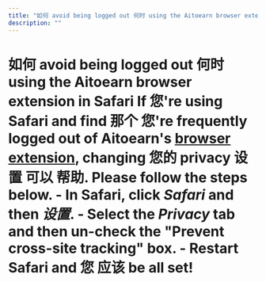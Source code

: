 ```yaml
---
title: "如何 avoid being logged out 何时 using the Aitoearn browser extension in Safari"
description: ""
---
```


# 如何 avoid being logged out 何时 using the Aitoearn browser extension in Safari If 您're using Safari and find 那个 您're frequently logged out of Aitoearn's [browser extension](https://aitoearn.helpscoutdocs.com/article/653-aitoearn-browser-extension), changing 您的 privacy 设置 可以 帮助. Please follow the steps below. - In Safari, click ***Safari*** and then ***设置***. - Select the ***Privacy*** tab and then un-check the "Prevent cross-site tracking" box. - Restart Safari and 您 应该 be all set!